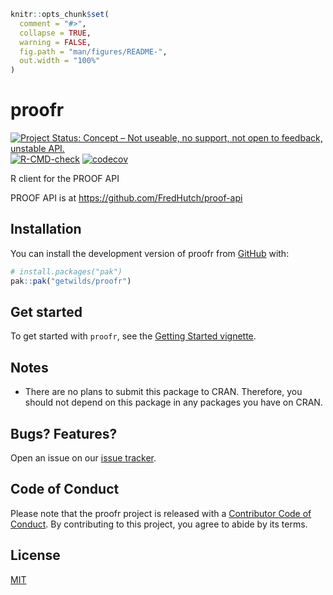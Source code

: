 <!-- README.md is generated from README.Rmd. Please edit that file -->

```r
knitr::opts_chunk$set(
  comment = "#>",
  collapse = TRUE,
  warning = FALSE,
  fig.path = "man/figures/README-",
  out.width = "100%"
)
```

# proofr

<!-- badges: start -->
[![Project Status: Concept – Not useable, no support, not open to feedback, unstable API.](https://getwilds.github.io/badges/badges/concept.svg)](https://getwilds.github.io/badges/#concept)
[![R-CMD-check](https://github.com/getwilds/proofr/actions/workflows/R-CMD-check.yaml/badge.svg)](https://github.com/getwilds/proofr/actions/workflows/R-CMD-check.yaml)
[![codecov](https://codecov.io/gh/getwilds/proofr/graph/badge.svg?token=G5QFLURUZ4)](https://codecov.io/gh/getwilds/proofr)
<!-- badges: end -->

R client for the PROOF API

PROOF API is at <https://github.com/FredHutch/proof-api>



## Installation

You can install the development version of proofr from [GitHub](https://github.com/) with:

```r
# install.packages("pak")
pak::pak("getwilds/proofr")
```

## Get started

To get started with `proofr`, see the [Getting Started vignette](https://getwilds.org/proofr/articles/proofr.html).


## Notes

- There are no plans to submit this package to CRAN. Therefore, you should not depend on this package in any packages you have on CRAN.

## Bugs? Features?

Open an issue on our [issue tracker](https://github.com/getwilds/proofr/issues/).

## Code of Conduct

Please note that the proofr project is released with a [Contributor Code of Conduct](http://getwilds.org/proofr/CODE_OF_CONDUCT.html). By contributing to this project, you agree to abide by its terms.


## License

[MIT](LICENSE.md)
